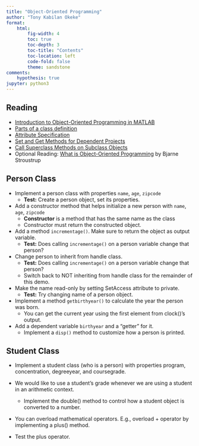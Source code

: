 ```yaml
---
title: "Object-Oriented Programming"
author: "Tony Kabilan Okeke"
format:
    html:
        fig-width: 4
        toc: true
        toc-depth: 3
        toc-title: "Contents"
        toc-location: left
        code-fold: false
        theme: sandstone
comments: 
    hypothesis: true
jupyter: python3
---
```


## Reading

- [Introduction to Object-Oriented Programming in MATLAB](https://www.mathworks.com/company/newsletters/articles/introduction-to-object-oriented-programming-in-matlab.html)
- [Parts of a class definition](https://www.mathworks.com/help/matlab/matlab_oop/developing-classes-typical-workflow.html#brhzucu)
- [Attribute Specification](https://www.mathworks.com/help/matlab/matlab_oop/class-attributes.html)
- [Set and Get Methods for Dependent Projects](https://www.mathworks.com/help/matlab/matlab_oop/access-methods-for-dependent-properties.html)
- [Call Superclass Methods on Subclass Objects](https://www.mathworks.com/help/matlab/matlab_oop/calling-superclass-methods-on-subclass-objects.html)
- Optional Reading: [What is Object-Oriented Programming](https://www.stroustrup.com/whatis.pdf) by Bjarne Stroustrup

## Person Class

- Implement a person class with properties `name`, `age`, `zipcode`
  - **Test:** Create a person object, set its properties.

- Add a constructor method that helps initialize a new person with `name`, `age`, `zipcode`
  - **Constructor** is a method that has the same name as the class
  - Constructor must return the constructed object.

- Add a method `incrementage()`. Make sure to return the object as output variable.
  - **Test:** Does calling `incrementage()` on a person variable change that person?

- Change person to inherit from handle class.
  - **Test:** Does calling `incrementage()` on a person variable change that person?
  - Switch back to NOT inheriting from handle class for the remainder of this demo.

- Make the name read-only by setting SetAccess attribute to private.
  - **Test:** Try changing name of a person object.

- Implement a method `getbirthyear()` to calculate the year the person was born.
  - You can get the current year using the first element from clock()'s output.

- Add a dependent variable `birthyear` and a “getter” for it.
  - Implement a `disp()` method to customize how a person is printed.

## Student Class

- Implement a student class (who is a person) with properties program, concentration,
  degreeyear, and coursegrade.

- We would like to use a student's grade whenever we are using a student in an
  arithmetic context.
  - Implement the double() method to control how a student object is converted to a
    number.

- You can overload mathematical operators. E.g., overload + operator by implementing a
  plus() method.

- Test the plus operator.

